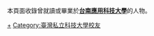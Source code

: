 {{Catnav|頁面分類|人物|校友|大學校友|台灣大專院校校友}}
本頁面收錄曾就讀或畢業於'''[[台南應用科技大學|台南應用科技大學]]'''的人物。

[[Category:台南應用科技大學|+]]
[[Category:臺灣私立科技大學校友|Category:臺灣私立科技大學校友]]